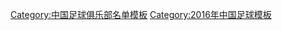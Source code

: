 {{Football squad with groups
| name      = 2016年中甲分类名单梅州客家
| bgcolor   = #c32136
| bordercolor = #4b5cc4
| textcolor   = #ffffff
| title=[[梅州客家足球俱乐部|<span style="color:#ffffff">梅州客家</span>]] — [[2016年中国足球甲级联赛|<span style="color: #ffffff;">2016年</span>]][[中国足球甲级联赛|<span style="color: #ffffff;">中甲联赛第 12 名</span>]]
|group1=全年参赛球员
|list1=<div>
{{Football squad2 player|no=1|name=[[李伟军]]}}
{{Football squad2 player|no=2|name={{flagicon|HKG}} [[李志豪 (足球運動員)|李志豪]]}}
{{Football squad2 player|no=3|name={{flagicon|SLE}} {{flagicon|NLD}} [[吉布里·桑科|-{zh-hans:桑科;zh-hk:辛高}-]]}}
{{Football squad2 player|no=5|name=[[肖震]]}}
{{Football squad2 player|no=6|name=[[石鸿俊]]}}
{{Football squad2 player|no=7|name=[[欧阳雪]]}}
{{Football squad2 player|no=8|name={{flagicon|GAB}} {{link-en|梅林·坦吉戈拉|Merlin Tandjigora|-{zh-hans:坦吉戈拉;zh-hk:坦德格拉}-}}}}
{{Football squad2 player|no=9|name={{flagicon|BRA}} {{link-en|乔纳斯·奥古斯托·波维|Jonas Augusto Bouvie|-{zh-hans:贾帕;zh-hk:查柏}-}}}}
{{Football squad2 player|no=11|name={{flagicon|TPE}} {{flagicon|TUR}} [[朱恩乐]]}}
{{Football squad2 player|no=13|name=[[张治权]]}}
{{Football squad2 player|no=14|name=[[农焕宇]]}}
{{Football squad2 player|no=16|name=[[巴顿 (足球运动员)|巴顿]]}}
{{Football squad2 player|no=17|name=[[佘剑锋]]}}
{{Football squad2 player|no=19|name=[[林桔源]]}}
{{Football squad2 player|no=20|name=[[罗足庆]]}}
{{Football squad2 player|no=21|name=[[刘君华]]}}
{{Football squad2 player|no=22|name=[[侯宇]]}}
{{Football squad2 player|no=23|name=[[陈建龙]]}}
{{Football squad2 player|no=25|name=[[洪志岳]]}}
{{Football squad2 player|no=26|name=[[李智塱|李智朗]]}}
{{Football squad2 player|no=28|name=[[高志林]]}}
{{Football squad2 player|no=29|name=[[叶树文]]}}
{{Football squad2 player|no=30|name=[[唐德超]]}}
{{Football squad2 player|no=32|name=[[黎宇鹏]]}}
{{Football squad2 player|no=33|name=[[李思源]]}}
</div>
|group2=夏季转入球员
|list2=<div>
{{Football squad2 player|no=31|name=[[唐诗 (足球运动员)|唐诗]]}}
{{Football squad2 player|no=35|name=[[朱峥嵘]]}}
</div>
|group3=夏季转出球员
|list3=<div>
{{Football squad2 player|no=31|name=[[唐诗 (足球运动员)|唐诗]]}}
</div>
|group4=主教练
|list4={{flagicon|NLD}} {{link-en|卢克·尼赫特|Luc Nijholt|-{zh-hans:尼赫特;zh-hk:尼積荷特}-}}（至第 18 轮）；[[曹阳 (足球教练)|曹阳]]（代理）
}}
<noinclude>
{{DEFAULTSORT:Meizhou Hakka F.C. Squad 2016}}
[[Category:中国足球俱乐部名单模板]]
[[Category:2016年中国足球模板]]
</noinclude>